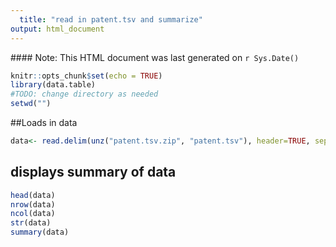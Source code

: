 ```yaml
---
  title: "read in patent.tsv and summarize"
output: html_document
---
```

  #### Note: This HTML document was last generated on `r Sys.Date()`
  
```r
knitr::opts_chunk$set(echo = TRUE)
library(data.table)
#TODO: change directory as needed
setwd("")
```
##Loads in data

```r
data<- read.delim(unz("patent.tsv.zip", "patent.tsv"), header=TRUE, sep ="\t", comment.char="#",  stringsAsFactors = FALSE, quote="", fill = FALSE)
```

## displays summary of data

```r
head(data)
nrow(data)
ncol(data)
str(data)
summary(data)


```
